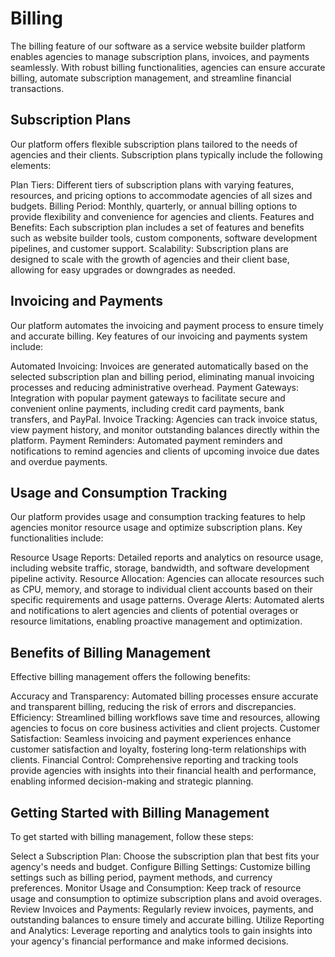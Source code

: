 # Billing
The billing feature of our software as a service website builder platform enables agencies to manage subscription plans, invoices, and payments seamlessly. With robust billing functionalities, agencies can ensure accurate billing, automate subscription management, and streamline financial transactions.

## Subscription Plans
Our platform offers flexible subscription plans tailored to the needs of agencies and their clients. Subscription plans typically include the following elements:

Plan Tiers: Different tiers of subscription plans with varying features, resources, and pricing options to accommodate agencies of all sizes and budgets.
Billing Period: Monthly, quarterly, or annual billing options to provide flexibility and convenience for agencies and clients.
Features and Benefits: Each subscription plan includes a set of features and benefits such as website builder tools, custom components, software development pipelines, and customer support.
Scalability: Subscription plans are designed to scale with the growth of agencies and their client base, allowing for easy upgrades or downgrades as needed.
## Invoicing and Payments
Our platform automates the invoicing and payment process to ensure timely and accurate billing. Key features of our invoicing and payments system include:

Automated Invoicing: Invoices are generated automatically based on the selected subscription plan and billing period, eliminating manual invoicing processes and reducing administrative overhead.
Payment Gateways: Integration with popular payment gateways to facilitate secure and convenient online payments, including credit card payments, bank transfers, and PayPal.
Invoice Tracking: Agencies can track invoice status, view payment history, and monitor outstanding balances directly within the platform.
Payment Reminders: Automated payment reminders and notifications to remind agencies and clients of upcoming invoice due dates and overdue payments.
## Usage and Consumption Tracking
Our platform provides usage and consumption tracking features to help agencies monitor resource usage and optimize subscription plans. Key functionalities include:

Resource Usage Reports: Detailed reports and analytics on resource usage, including website traffic, storage, bandwidth, and software development pipeline activity.
Resource Allocation: Agencies can allocate resources such as CPU, memory, and storage to individual client accounts based on their specific requirements and usage patterns.
Overage Alerts: Automated alerts and notifications to alert agencies and clients of potential overages or resource limitations, enabling proactive management and optimization.
## Benefits of Billing Management
Effective billing management offers the following benefits:

Accuracy and Transparency: Automated billing processes ensure accurate and transparent billing, reducing the risk of errors and discrepancies.
Efficiency: Streamlined billing workflows save time and resources, allowing agencies to focus on core business activities and client projects.
Customer Satisfaction: Seamless invoicing and payment experiences enhance customer satisfaction and loyalty, fostering long-term relationships with clients.
Financial Control: Comprehensive reporting and tracking tools provide agencies with insights into their financial health and performance, enabling informed decision-making and strategic planning.
## Getting Started with Billing Management
To get started with billing management, follow these steps:

Select a Subscription Plan: Choose the subscription plan that best fits your agency's needs and budget.
Configure Billing Settings: Customize billing settings such as billing period, payment methods, and currency preferences.
Monitor Usage and Consumption: Keep track of resource usage and consumption to optimize subscription plans and avoid overages.
Review Invoices and Payments: Regularly review invoices, payments, and outstanding balances to ensure timely and accurate billing.
Utilize Reporting and Analytics: Leverage reporting and analytics tools to gain insights into your agency's financial performance and make informed decisions.